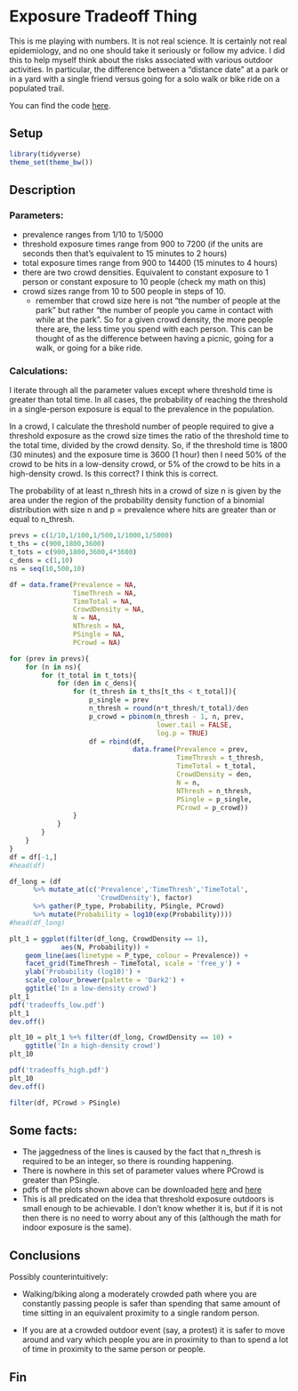 Exposure Tradeoff Thing
=======================

This is me playing with numbers. It is not real science. It is certainly
not real epidemiology, and no one should take it seriously or follow my 
advice. I did this to help myself think about the risks associated with 
various outdoor activities. In particular, the difference between a
"distance date" at a park or in a yard with a single friend versus going 
for a solo walk or bike ride on a populated trail.

You can find the code [here](./Tradeoffs.Rmd).

## Setup
```r
library(tidyverse)
theme_set(theme_bw())
```

## Description

### Parameters:

* prevalence ranges from 1/10 to 1/5000
* threshold exposure times range from 900 to 7200 (if the units are seconds 
then that's equivalent to 15 minutes to 2 hours)
* total exposure times range from 900 to 14400 (15 minutes to 4 hours)
* there are two crowd densities. Equivalent to constant exposure to 1 
person or constant exposure to 10 people (check my math on this)
* crowd sizes range from 10 to 500 people in steps of 10.
    * remember that crowd size here is not "the number of people at the 
    park" but rather "the number of people you came in contact with while
    at the park". So for a given crowd density, the more people there are,
    the less time you spend with each person. This can be thought of as the
    difference between having a picnic, going for a walk, or going for a 
    bike ride.

### Calculations:

I iterate through all the parameter values except where threshold time
is greater than total time. In all cases, the probability of reaching the
threshold in a single-person exposure is equal to the prevalence in the 
population.

In a crowd, I calculate the threshold number of people required to give
a threshold exposure as the crowd size times the ratio of the threshold time
to the total time, divided by the crowd density. So, if the threshold time 
is 1800 (30 minutes) and the exposure time is 3600 (1 hour) then I need
50% of the crowd to be hits in a low-density crowd, or 5% of the crowd
to be hits in a high-density crowd. Is this correct? I think this is
correct.

The probability of at least n_thresh hits in a crowd of size n is given by
the area under the region of the probability density function of a
binomial distribution with size n and p = prevalence where hits are greater
than or equal to n_thresh.

```r
prevs = c(1/10,1/100,1/500,1/1000,1/5000)
t_ths = c(900,1800,3600)
t_tots = c(900,1800,3600,4*3600)
c_dens = c(1,10)
ns = seq(10,500,10)

df = data.frame(Prevalence = NA, 
                TimeThresh = NA, 
                TimeTotal = NA, 
                CrowdDensity = NA,
                N = NA, 
                NThresh = NA, 
                PSingle = NA, 
                PCrowd = NA)

for (prev in prevs){
    for (n in ns){
        for (t_total in t_tots){
            for (den in c_dens){
                for (t_thresh in t_ths[t_ths < t_total]){
                    p_single = prev
                    n_thresh = round(n*t_thresh/t_total)/den
                    p_crowd = pbinom(n_thresh - 1, n, prev,
                                     lower.tail = FALSE,
                                     log.p = TRUE)
                    df = rbind(df,
                               data.frame(Prevalence = prev,
                                          TimeThresh = t_thresh,
                                          TimeTotal = t_total,
                                          CrowdDensity = den,
                                          N = n,
                                          NThresh = n_thresh,
                                          PSingle = p_single,
                                          PCrowd = p_crowd))
                }
            }
        }
    }
}
df = df[-1,]
#head(df)

df_long = (df
      %>% mutate_at(c('Prevalence','TimeThresh','TimeTotal',
                      'CrowdDensity'), factor)
      %>% gather(P_type, Probability, PSingle, PCrowd)
      %>% mutate(Probability = log10(exp(Probability))))
#head(df_long)

plt_1 = ggplot(filter(df_long, CrowdDensity == 1), 
             aes(N, Probability)) +
    geom_line(aes(linetype = P_type, colour = Prevalence)) +
    facet_grid(TimeThresh ~ TimeTotal, scale = 'free_y') +
    ylab('Probability (log10)') +
    scale_colour_brewer(palette = 'Dark2') +
    ggtitle('In a low-density crowd')
plt_1
pdf('tradeoffs_low.pdf')
plt_1
dev.off()

plt_10 = plt_1 %+% filter(df_long, CrowdDensity == 10) +
    ggtitle('In a high-density crowd')
plt_10

pdf('tradeoffs_high.pdf')
plt_10
dev.off()

filter(df, PCrowd > PSingle)
```

## Some facts:

* The jaggedness of the lines is caused by the fact that n_thresh is
required to be an integer, so there is rounding happening.
* There is nowhere in this set of parameter values where PCrowd is greater 
than PSingle.
* pdfs of the plots shown above can be downloaded 
[here](./tradeoffs_low.pdf) and [here](./tradeoffs_high.pdf)
* This is all predicated on the idea that threshold exposure outdoors is
small enough to be achievable. I don't know whether it is, but if it is not
then there is no need to worry about any of this (although the math for
indoor exposure is the same).

## Conclusions

Possibly counterintuitively:

* Walking/biking along a moderately crowded path where you are constantly 
passing people is safer than spending that same amount of time sitting in 
an equivalent proximity to a single random person.

* If you are at a crowded outdoor event (say, a protest) it is safer to move
around and vary which people you are in proximity to than to spend a lot
of time in proximity to the same person or people.

## Fin